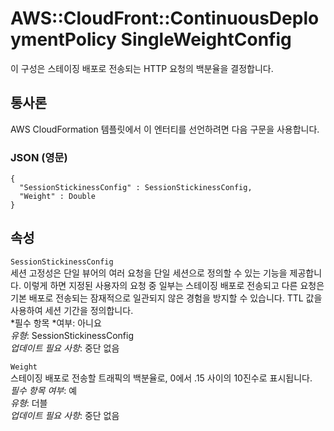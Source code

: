 # AWS::CloudFront::ContinuousDeploymentPolicy SingleWeightConfig

이 구성은 스테이징 배포로 전송되는 HTTP 요청의 백분율을 결정합니다.

## 통사론

AWS CloudFormation 템플릿에서 이 엔터티를 선언하려면 다음 구문을 사용합니다.

### JSON (영문)

```
{
  "SessionStickinessConfig" : SessionStickinessConfig,
  "Weight" : Double
}
```

## 속성

`SessionStickinessConfig`  
세션 고정성은 단일 뷰어의 여러 요청을 단일 세션으로 정의할 수 있는 기능을 제공합니다. 이렇게 하면 지정된 사용자의 요청 중 일부는 스테이징 배포로 전송되고 다른 요청은 기본 배포로 전송되는 잠재적으로 일관되지 않은 경험을 방지할 수 있습니다. TTL 값을 사용하여 세션 기간을 정의합니다.  
*필수 항목 *여부: 아니요  
_유형_: SessionStickinessConfig  
_업데이트 필요 사항_: 중단 없음

`Weight`  
스테이징 배포로 전송할 트래픽의 백분율로, 0에서 .15 사이의 10진수로 표시됩니다.  
_필수 항목 여부_: 예  
_유형_: 더블  
_업데이트 필요 사항_: 중단 없음

